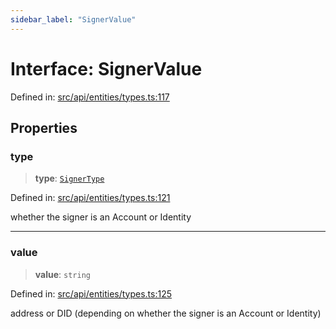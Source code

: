 ```yaml
---
sidebar_label: "SignerValue"
---
```


# Interface: SignerValue

Defined in: [src/api/entities/types.ts:117](https://github.com/PolymeshAssociation/polymesh-sdk/blob/bee6a2fe7a8ce5db42a6982e793782182cde2153/src/api/entities/types.ts#L117)

## Properties

### type

> **type**: [`SignerType`](../enumerations/SignerType.mdx)

Defined in: [src/api/entities/types.ts:121](https://github.com/PolymeshAssociation/polymesh-sdk/blob/bee6a2fe7a8ce5db42a6982e793782182cde2153/src/api/entities/types.ts#L121)

whether the signer is an Account or Identity

***

### value

> **value**: `string`

Defined in: [src/api/entities/types.ts:125](https://github.com/PolymeshAssociation/polymesh-sdk/blob/bee6a2fe7a8ce5db42a6982e793782182cde2153/src/api/entities/types.ts#L125)

address or DID (depending on whether the signer is an Account or Identity)
